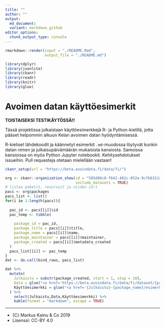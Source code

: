 ```yaml
---
title: ""
author: ""
output:
  md_document:
  variant: markdown_github
editor_options: 
  chunk_output_type: console
---
```




```r
rmarkdown::render(input = "./README.Rmd", 
                  output_file = "./README.md")
```

```r
library(dplyr)
library(jsonlite)
library(ckanr)
library(readr)
library(knitr)
library(glue)
```

Avoimen datan käyttöesimerkit
=========================================

**TOISTAISEKSI TESTIKÄYTÖSSÄ!!**

Tässä projektissa julkaistaan käyttöesimerkkejä R- ja Python-kielillä, jotta pääset helpommin alkuun Kelan avoimen datan hyödyntämisessä.

R-kieliset lähdekoodit ja käännetyt esimerkit `.md`-muodossa löytyvät kunkin datan nimen ja julkaisupäivämäärän mukaisista kansiosta. Samoissa kansioissa on myös Python Jupyter notebookit. Kehitysehdotukset issueihin. Pull requesteja otetaan mielellään vastaan!


```r
ckanr_setup(url = "https://beta.avoindata.fi/data/fi/")

org <- ckanr::organization_show(id = "585d86c0-f642-482c-852a-9cfb6312a5eb", 
                                include_datasets = TRUE)
# listaa paketit, resurssit ja niiden id:t
pacs <- org$packages
pacs_list <- list()
for(i in 1:length(pacs)){
  
  pac_id <- pacs[[i]]$id
  pac_temp <- tibble(
    
    package_id = pac_id,
    package_title = pacs[[i]]$title,
    package_name = pacs[[i]]$name,
    package_maintainer = pacs[[i]]$maintainer,
    package_created = pacs[[i]]$metadata_created
  )
  pacs_list[[i]] <- pac_temp
}
dat <- do.call(bind_rows, pacs_list)

dat %>% 
  mutate(
    Julkaistu = substr(package_created, start = 1, stop = 10),
    Data = glue("<a href='https://beta.avoindata.fi/data/fi/dataset/{package_name}'>{package_title}</a>"),
    Käyttöesimerkki = glue("<a href='{Julkaistu}-{package_name}/esimerkki_R.md'>R</a>/<a href='{Julkaistu}-{package_name}/esimerkki_python.ipynb'>Python</a>")
  ) %>% 
    select(Julkaistu,Data,Käyttöesimerkki) %>% 
    kable(format = "markdown", escape = TRUE)
```


***

- {C} Markus Kainu & Co 2019
- Lisenssi: CC-BY 4.0

